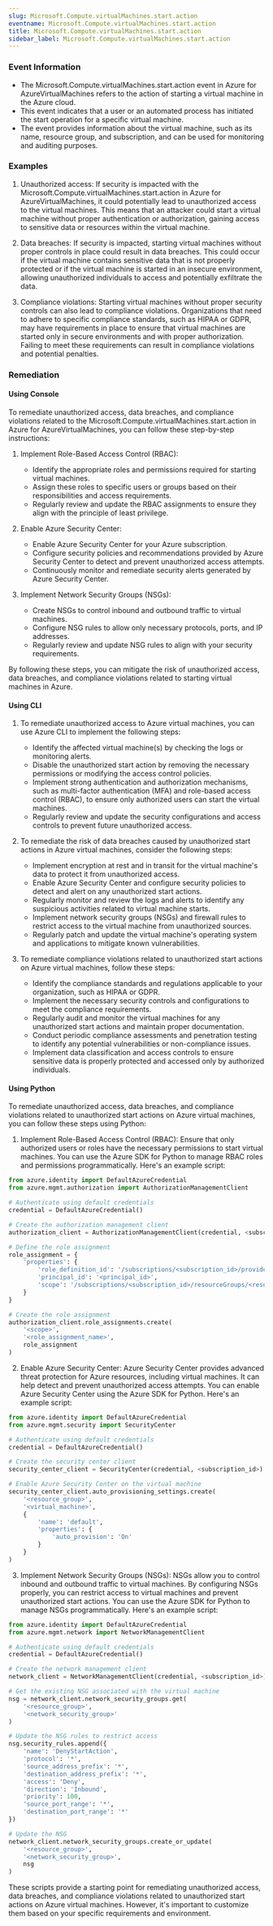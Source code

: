 ```yaml
--- 
slug: Microsoft.Compute.virtualMachines.start.action
eventname: Microsoft.Compute.virtualMachines.start.action
title: Microsoft.Compute.virtualMachines.start.action
sidebar_label: Microsoft.Compute.virtualMachines.start.action
---
```

                       
### Event Information

- The Microsoft.Compute.virtualMachines.start.action event in Azure for AzureVirtualMachines refers to the action of starting a virtual machine in the Azure cloud.
- This event indicates that a user or an automated process has initiated the start operation for a specific virtual machine.
- The event provides information about the virtual machine, such as its name, resource group, and subscription, and can be used for monitoring and auditing purposes.


### Examples

1. Unauthorized access: If security is impacted with the Microsoft.Compute.virtualMachines.start.action in Azure for AzureVirtualMachines, it could potentially lead to unauthorized access to the virtual machines. This means that an attacker could start a virtual machine without proper authentication or authorization, gaining access to sensitive data or resources within the virtual machine.

2. Data breaches: If security is impacted, starting virtual machines without proper controls in place could result in data breaches. This could occur if the virtual machine contains sensitive data that is not properly protected or if the virtual machine is started in an insecure environment, allowing unauthorized individuals to access and potentially exfiltrate the data.

3. Compliance violations: Starting virtual machines without proper security controls can also lead to compliance violations. Organizations that need to adhere to specific compliance standards, such as HIPAA or GDPR, may have requirements in place to ensure that virtual machines are started only in secure environments and with proper authorization. Failing to meet these requirements can result in compliance violations and potential penalties.

### Remediation

#### Using Console

To remediate unauthorized access, data breaches, and compliance violations related to the Microsoft.Compute.virtualMachines.start.action in Azure for AzureVirtualMachines, you can follow these step-by-step instructions:

1. Implement Role-Based Access Control (RBAC): 
   - Identify the appropriate roles and permissions required for starting virtual machines.
   - Assign these roles to specific users or groups based on their responsibilities and access requirements.
   - Regularly review and update the RBAC assignments to ensure they align with the principle of least privilege.

2. Enable Azure Security Center:
   - Enable Azure Security Center for your Azure subscription.
   - Configure security policies and recommendations provided by Azure Security Center to detect and prevent unauthorized access attempts.
   - Continuously monitor and remediate security alerts generated by Azure Security Center.

3. Implement Network Security Groups (NSGs):
   - Create NSGs to control inbound and outbound traffic to virtual machines.
   - Configure NSG rules to allow only necessary protocols, ports, and IP addresses.
   - Regularly review and update NSG rules to align with your security requirements.

By following these steps, you can mitigate the risk of unauthorized access, data breaches, and compliance violations related to starting virtual machines in Azure.

#### Using CLI

1. To remediate unauthorized access to Azure virtual machines, you can use Azure CLI to implement the following steps:
   - Identify the affected virtual machine(s) by checking the logs or monitoring alerts.
   - Disable the unauthorized start action by removing the necessary permissions or modifying the access control policies.
   - Implement strong authentication and authorization mechanisms, such as multi-factor authentication (MFA) and role-based access control (RBAC), to ensure only authorized users can start the virtual machines.
   - Regularly review and update the security configurations and access controls to prevent future unauthorized access.

2. To remediate the risk of data breaches caused by unauthorized start actions in Azure virtual machines, consider the following steps:
   - Implement encryption at rest and in transit for the virtual machine's data to protect it from unauthorized access.
   - Enable Azure Security Center and configure security policies to detect and alert on any unauthorized start actions.
   - Regularly monitor and review the logs and alerts to identify any suspicious activities related to virtual machine starts.
   - Implement network security groups (NSGs) and firewall rules to restrict access to the virtual machine from unauthorized sources.
   - Regularly patch and update the virtual machine's operating system and applications to mitigate known vulnerabilities.

3. To remediate compliance violations related to unauthorized start actions on Azure virtual machines, follow these steps:
   - Identify the compliance standards and regulations applicable to your organization, such as HIPAA or GDPR.
   - Implement the necessary security controls and configurations to meet the compliance requirements.
   - Regularly audit and monitor the virtual machines for any unauthorized start actions and maintain proper documentation.
   - Conduct periodic compliance assessments and penetration testing to identify any potential vulnerabilities or non-compliance issues.
   - Implement data classification and access controls to ensure sensitive data is properly protected and accessed only by authorized individuals.

#### Using Python

To remediate unauthorized access, data breaches, and compliance violations related to unauthorized start actions on Azure virtual machines, you can follow these steps using Python:

1. Implement Role-Based Access Control (RBAC): Ensure that only authorized users or roles have the necessary permissions to start virtual machines. You can use the Azure SDK for Python to manage RBAC roles and permissions programmatically. Here's an example script:

```python
from azure.identity import DefaultAzureCredential
from azure.mgmt.authorization import AuthorizationManagementClient

# Authenticate using default credentials
credential = DefaultAzureCredential()

# Create the authorization management client
authorization_client = AuthorizationManagementClient(credential, <subscription_id>)

# Define the role assignment
role_assignment = {
    'properties': {
        'role_definition_id': '/subscriptions/<subscription_id>/providers/Microsoft.Authorization/roleDefinitions/<role_definition_id>',
        'principal_id': '<principal_id>',
        'scope': '/subscriptions/<subscription_id>/resourceGroups/<resource_group>/providers/Microsoft.Compute/virtualMachines/<virtual_machine>'
    }
}

# Create the role assignment
authorization_client.role_assignments.create(
    '<scope>',
    '<role_assignment_name>',
    role_assignment
)
```

2. Enable Azure Security Center: Azure Security Center provides advanced threat protection for Azure resources, including virtual machines. It can help detect and prevent unauthorized access attempts. You can enable Azure Security Center using the Azure SDK for Python. Here's an example script:

```python
from azure.identity import DefaultAzureCredential
from azure.mgmt.security import SecurityCenter

# Authenticate using default credentials
credential = DefaultAzureCredential()

# Create the security center client
security_center_client = SecurityCenter(credential, <subscription_id>)

# Enable Azure Security Center on the virtual machine
security_center_client.auto_provisioning_settings.create(
    '<resource_group>',
    '<virtual_machine>',
    {
        'name': 'default',
        'properties': {
            'auto_provision': 'On'
        }
    }
)
```

3. Implement Network Security Groups (NSGs): NSGs allow you to control inbound and outbound traffic to virtual machines. By configuring NSGs properly, you can restrict access to virtual machines and prevent unauthorized start actions. You can use the Azure SDK for Python to manage NSGs programmatically. Here's an example script:

```python
from azure.identity import DefaultAzureCredential
from azure.mgmt.network import NetworkManagementClient

# Authenticate using default credentials
credential = DefaultAzureCredential()

# Create the network management client
network_client = NetworkManagementClient(credential, <subscription_id>)

# Get the existing NSG associated with the virtual machine
nsg = network_client.network_security_groups.get(
    '<resource_group>',
    '<network_security_group>'
)

# Update the NSG rules to restrict access
nsg.security_rules.append({
    'name': 'DenyStartAction',
    'protocol': '*',
    'source_address_prefix': '*',
    'destination_address_prefix': '*',
    'access': 'Deny',
    'direction': 'Inbound',
    'priority': 100,
    'source_port_range': '*',
    'destination_port_range': '*'
})

# Update the NSG
network_client.network_security_groups.create_or_update(
    '<resource_group>',
    '<network_security_group>',
    nsg
)
```

These scripts provide a starting point for remediating unauthorized access, data breaches, and compliance violations related to unauthorized start actions on Azure virtual machines. However, it's important to customize them based on your specific requirements and environment.


 